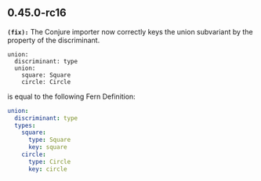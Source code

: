 ## 0.45.0-rc16
**`(fix):`** The Conjure importer now correctly keys the union subvariant by the property of the discriminant. 

```conjure
union:
  discriminant: type
  union:
    square: Square
    circle: Circle
```

is equal to the following Fern Definition:

```yml fern
union:
  discriminant: type
  types:
    square: 
      type: Square
      key: square
    circle: 
      type: Circle
      key: circle
```


